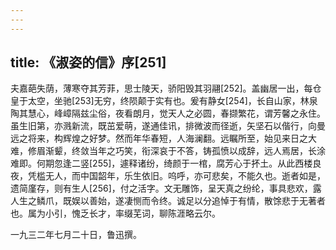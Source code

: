 ```yaml
---
---
---
```

title: 《淑姿的信》序[251]
---




夫嘉葩失荫，薄寒夺其芳菲，思士陵天，骄阳毁其羽翮[252]。盖幽居一出，每仓皇于太空，坐驰[253]无穷，终陨颠于实有也。爰有静女[254]，长自山家，林泉陶其慧心，峰嶂隔兹尘俗，夜看朗月，觉天人之必圆，春撷繁花，谓芳馨之永住。虽生旧第，亦溅新流，既茁爱萌，遂通佳讯，排微波而径逝，矢坚石以偕行，向曼远之将来，构辉煌之好梦。然而年华春短，人海澜翻。远瞩所至，始见来日之大难，修眉渐颦，终敛当年之巧笑，衔深哀于不答，铸孤愤以成辞，远人焉居，长涂难即。何期忽逢二竖[255]，遽释诸纷，绮颜于一棺，腐芳心于抔土。从此西楼良夜，凭槛无人，而中国韶年，乐生依旧。呜呼，亦可悲矣，不能久也。逝者如是，遗简廑存，则有生人[256]，付之活字。文无雕饰，呈天真之纷纶，事具悲欢，露人生之鳞爪，既娱以善始，遂凄恻而令终。诚足以分追悼于有情，散馀悲于无著者也。属为小引，愧乏长才，率缀芜词，聊陈涯略云尔。

一九三二年七月二十日，鲁迅撰。